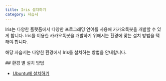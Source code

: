 ```yaml
---
title: Iris 설치하기
category: 자습서
---
```


<Section>
  Iris는 다양한 플랫폼에서 다양한 프로그래밍 언어를 사용해 카카오톡봇을 개발할 수 있게 합니다. Iris를 이용한 카카오톡봇을 개발하기 위해서는 환경에 맞는 설치 방법을 택해야 합니다.

  해당 자습서는 다양한 환경에서 Iris를 설치하는 방법을 안내합니다.
</Section>
<Section>
  ## 환경 별 설치 방법

  - [Ubuntu에 설치하기](/learn/iris/installation/on-ubuntu)
</Section>